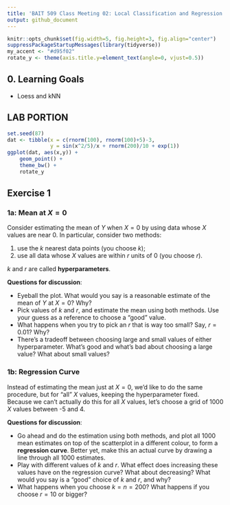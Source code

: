 ```yaml
---
title: 'BAIT 509 Class Meeting 02: Local Classification and Regression'
output: github_document
---
```


```r
knitr::opts_chunk$set(fig.width=5, fig.height=3, fig.align="center")
suppressPackageStartupMessages(library(tidyverse))
my_accent <- "#d95f02"
rotate_y <- theme(axis.title.y=element_text(angle=0, vjust=0.5))
```



## 0. Learning Goals

- Loess and kNN



## LAB PORTION

```r
set.seed(87)
dat <- tibble(x = c(rnorm(100), rnorm(100)+5)-3,
              y = sin(x^2/5)/x + rnorm(200)/10 + exp(1))
ggplot(dat, aes(x,y)) + 
    geom_point() +
    theme_bw() + 
    rotate_y
```

## Exercise 1

### 1a: Mean at $X=0$

Consider estimating the mean of $Y$ when $X=0$ by using data whose $X$ values are near 0. In particular, consider two methods:

1. use the $k$ nearest data points (you choose $k$);
2. use all data whose $X$ values are within $r$ units of 0 (you choose $r$).

$k$ and $r$ are called __hyperparameters__.

__Questions for discussion__:

- Eyeball the plot. What would you say is a reasonable estimate of the mean of $Y$ at $X=0$? Why?
- Pick values of $k$ and $r$, and estimate the mean using both methods. Use your guess as a reference to choose a "good" value.
- What happens when you try to pick an $r$ that is way too small? Say, $r=0.01$? Why?
- There's a tradeoff between choosing large and small values of either hyperparameter. What's good and what's bad about choosing a large value? What about small values?

### 1b: Regression Curve

Instead of estimating the mean just at $X=0$, we'd like to do the same procedure, but for "all" $X$ values, keeping the hyperparameter fixed. Because we can't actually do this for all $X$ values, let's choose a grid of 1000 $X$ values between -5 and 4. 

__Questions for discussion__:

- Go ahead and do the estimation using both methods, and plot all 1000 mean estimates on top of the scatterplot in a different colour, to form a __regression curve__. Better yet, make this an actual curve by drawing a line through all 1000 estimates.
- Play with different values of $k$ and $r$. What effect does increasing these values have on the regression curve? What about decreasing? What would you say is a "good" choice of $k$ and $r$, and why?
- What happens when you choose $k=n=200$? What happens if you choose $r=10$ or bigger? 